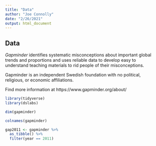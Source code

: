 ```yaml
---
title: "Data"
author: "Joe Connolly"
date: "2/26/2021"
output: html_document
---
```



## Data

*Gapminder* identifies systematic misconceptions about important global trends and proportions and uses reliable data to develop easy to understand teaching materials to rid people of their misconceptions.

Gapminder is an independent Swedish foundation with no political, religious, or economic affiliations.

Find more information at https://www.gapminder.org/about/

```r
library(tidyverse)
library(dslabs)
```

```r
dim(gapminder)

colnames(gapminder)
```

```r
gap2011 <- gapminder %>% 
  as_tibble() %>% 
  filter(year == 2011)
```


